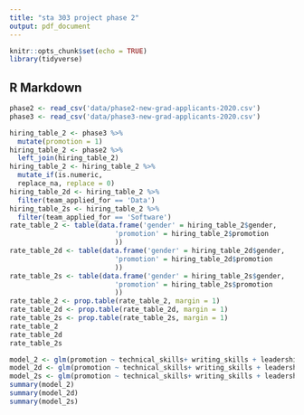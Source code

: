 ```yaml
---
title: "sta 303 project phase 2"
output: pdf_document
---
```


```r
knitr::opts_chunk$set(echo = TRUE)
library(tidyverse)
```

## R Markdown
```r
phase2 <- read_csv('data/phase2-new-grad-applicants-2020.csv')
phase3 <- read_csv('data/phase3-new-grad-applicants-2020.csv')
```

```r
hiring_table_2 <- phase3 %>%
  mutate(promotion = 1)
hiring_table_2 <- phase2 %>%
  left_join(hiring_table_2)
hiring_table_2 <- hiring_table_2 %>%
  mutate_if(is.numeric, 
  replace_na, replace = 0) 
hiring_table_2d <- hiring_table_2 %>%
  filter(team_applied_for == 'Data')
hiring_table_2s <- hiring_table_2 %>%
  filter(team_applied_for == 'Software')
rate_table_2 <- table(data.frame('gender' = hiring_table_2$gender,
                          'promotion' = hiring_table_2$promotion
                          ))
rate_table_2d <- table(data.frame('gender' = hiring_table_2d$gender,
                          'promotion' = hiring_table_2d$promotion
                          ))
rate_table_2s <- table(data.frame('gender' = hiring_table_2s$gender,
                          'promotion' = hiring_table_2s$promotion
                          ))
rate_table_2 <- prop.table(rate_table_2, margin = 1)
rate_table_2d <- prop.table(rate_table_2d, margin = 1)
rate_table_2s <- prop.table(rate_table_2s, margin = 1)
rate_table_2
rate_table_2d
rate_table_2s
```

```r
model_2 <- glm(promotion ~ technical_skills+ writing_skills + leadership_presence + speaking_skills + gender, family=binomial(link = 'logit'), data = hiring_table_2)
model_2d <- glm(promotion ~ technical_skills+ writing_skills + leadership_presence + speaking_skills + gender, family=binomial(link = 'logit'), data = hiring_table_2d)
model_2s <- glm(promotion ~ technical_skills+ writing_skills + leadership_presence + speaking_skills + gender, family=binomial(link = 'logit'), data = hiring_table_2s)
summary(model_2)
summary(model_2d)
summary(model_2s)
```

